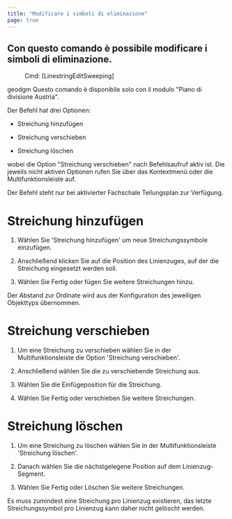 ```yaml
---
title: "Modificare i simboli di eliminazione"
page: true
---
```

## Con questo comando &#232; possibile modificare i simboli di eliminazione.
 <Menu> Cmd: [LinestringEditSweeping] </Menu> 


 <Placeholder>geodgm</Placeholder> 
<Warning>
Questo comando &#232; disponibile solo con il modulo &quot;Piano di divisione Austria&quot;.
</Warning>


Der Befehl hat drei Optionen:


- Streichung hinzuf&#252;gen

- Streichung verschieben

- Streichung l&#246;schen




wobei die Option &quot;Streichung verschieben&quot; nach Befehlsaufruf aktiv ist. Die jeweils nicht aktiven Optionen rufen Sie &#252;ber das Kontextmen&#252; oder die Multifunktionsleiste auf.

<Success>
Der Befehl steht nur bei aktivierter  <Italic> Fachschale  </Italic>  <Italic> Teilungsplan  </Italic> zur Verf&#252;gung.
</Success>


# Streichung hinzuf&#252;gen


1. W&#228;hlen Sie &#39;Streichung hinzuf&#252;gen&#39; um neue Streichungssymbole einzuf&#252;gen.

2. Anschlie&#223;end klicken Sie auf die Position des  Linienzuges, auf der die Streichung eingesetzt werden soll.

3. W&#228;hlen Sie Fertig oder f&#252;gen Sie weitere Streichungen hinzu.




<Success>
Der Abstand zur Ordinate wird aus der Konfiguration des jeweiligen Objekttyps &#252;bernommen.
</Success>


# Streichung verschieben


1. Um eine Streichung zu verschieben w&#228;hlen Sie in der Multifunktionsleiste die Option &#39;Streichung verschieben&#39;.

2. Anschlie&#223;end w&#228;hlen Sie die zu verschiebende Streichung aus.

3. W&#228;hlen Sie die Einf&#252;geposition f&#252;r die Streichung.

4. W&#228;hlen Sie Fertig oder verschieben Sie weitere Streichungen.




# Streichung l&#246;schen


1. Um eine Streichung zu l&#246;schen w&#228;hlen Sie in der Multifunktionsleiste &#39;Streichung l&#246;schen&#39;.

2. Danach w&#228;hlen Sie die n&#228;chstgelegene Position auf dem Linienzug-Segment.

3. W&#228;hlen Sie Fertig oder L&#246;schen Sie weitere Streichungen.




<Success>
Es muss zumindest eine Streichung pro Linienzug existieren, das letzte Streichungssymbol pro Linienzug kann daher nicht gel&#246;scht werden.
</Success>
